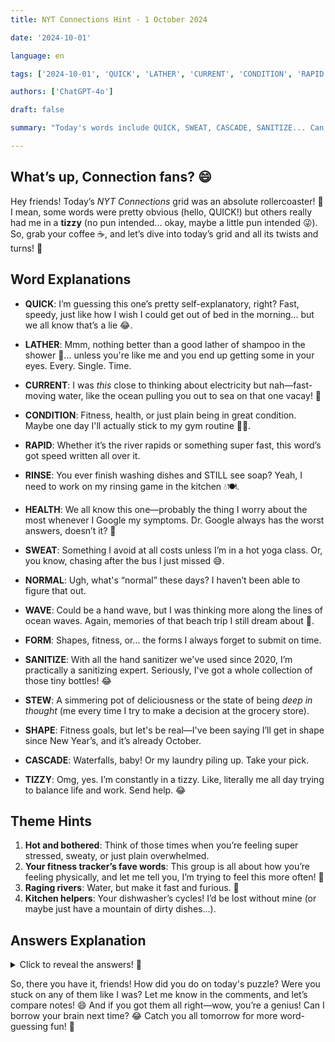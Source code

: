 ```yaml
---  
title: NYT Connections Hint - 1 October 2024  

date: '2024-10-01'  

language: en  

tags: ['2024-10-01', 'QUICK', 'LATHER', 'CURRENT', 'CONDITION', 'RAPID', 'RINSE', 'HEALTH', 'SWEAT', 'NORMAL', 'WAVE', 'FORM', 'SANITIZE', 'STEW', 'SHAPE', 'CASCADE', 'TIZZY']  

authors: ['ChatGPT-4o']  

draft: false  

summary: "Today's words include QUICK, SWEAT, CASCADE, SANITIZE... Can you guess the connections? 😏..."  

---  
```


## What’s up, Connection fans? 😄  

Hey friends! Today’s *NYT Connections* grid was an absolute rollercoaster! 🎢 I mean, some words were pretty obvious (hello, QUICK!) but others really had me in a **tizzy** (no pun intended... okay, maybe a little pun intended 😜). So, grab your coffee ☕, and let’s dive into today’s grid and all its twists and turns! 🎉  

## Word Explanations 

- **QUICK**: I’m guessing this one’s pretty self-explanatory, right? Fast, speedy, just like how I wish I could get out of bed in the morning... but we all know that’s a lie 😂.  
- **LATHER**: Mmm, nothing better than a good lather of shampoo in the shower 🚿... unless you're like me and you end up getting some in your eyes. Every. Single. Time.  
- **CURRENT**: I was *this* close to thinking about electricity but nah—fast-moving water, like the ocean pulling you out to sea on that one vacay! 🌊  
- **CONDITION**: Fitness, health, or just plain being in great condition. Maybe one day I'll actually stick to my gym routine 🏋️‍♀️.  

- **RAPID**: Whether it’s the river rapids or something super fast, this word’s got speed written all over it.  
- **RINSE**: You ever finish washing dishes and STILL see soap? Yeah, I need to work on my rinsing game in the kitchen 💧🍽️.  
- **HEALTH**: We all know this one—probably the thing I worry about the most whenever I Google my symptoms. Dr. Google always has the worst answers, doesn’t it? 😬  
- **SWEAT**: Something I avoid at all costs unless I’m in a hot yoga class. Or, you know, chasing after the bus I just missed 😅.  

- **NORMAL**: Ugh, what's “normal” these days? I haven’t been able to figure that out.  
- **WAVE**: Could be a hand wave, but I was thinking more along the lines of ocean waves. Again, memories of that beach trip I still dream about 🌊.  
- **FORM**: Shapes, fitness, or... the forms I always forget to submit on time.  
- **SANITIZE**: With all the hand sanitizer we've used since 2020, I’m practically a sanitizing expert. Seriously, I've got a whole collection of those tiny bottles! 😂  

- **STEW**: A simmering pot of deliciousness or the state of being *deep in thought* (me every time I try to make a decision at the grocery store).  
- **SHAPE**: Fitness goals, but let's be real—I've been saying I’ll get in shape since New Year’s, and it’s already October.  
- **CASCADE**: Waterfalls, baby! Or my laundry piling up. Take your pick.  
- **TIZZY**: Omg, yes. I’m constantly in a tizzy. Like, literally me all day trying to balance life and work. Send help. 😂  

## Theme Hints

1. **Hot and bothered**: Think of those times when you’re feeling super stressed, sweaty, or just plain overwhelmed.  
2. **Your fitness tracker’s fave words**: This group is all about how you’re feeling physically, and let me tell you, I’m trying to feel this more often! 💪  
3. **Raging rivers**: Water, but make it fast and furious. 🌊  
4. **Kitchen helpers**: Your dishwasher’s cycles! I’d be lost without mine (or maybe just have a mountain of dirty dishes...).  

## Answers Explanation  

<details>  
  <summary>Click to reveal the answers! 👀</summary>  

- **Hot and bothered**: LATHER, STEW, SWEAT, TIZZY  
   - These are all words for when you’re in a state of being flustered or stressed out. Trust me, I know that feeling too well! 😅 From lathering in the shower to sweating through a workout, these words are all about when things get a little *too* intense.  

- **Your fitness tracker’s fave words**: CONDITION, FORM, HEALTH, SHAPE  
   - If you’ve ever had a personal trainer, you’ll recognize these immediately! They’re all about keeping yourself in top form. But hey, who says we can't have cheat days, right? 🥐🏋️‍♀️  

- **Raging rivers**: CASCADE, CURRENT, RAPID, WAVE  
   - Water flowing *super* fast—whether it's in nature (cascading waterfalls) or your washing machine. These words all scream high-speed H2O! 🌊💦  

- **Kitchen helpers**: NORMAL, QUICK, RINSE, SANITIZE  
   - Every dishwasher has these cycles, and honestly, I live for the "Quick" setting. Who has time for a 2-hour wash cycle?! Not me. 😂  

</details>  

So, there you have it, friends! How did you do on today's puzzle? Were you stuck on any of them like I was? Let me know in the comments, and let’s compare notes! 😄 And if you got them all right—wow, you’re a genius! Can I borrow your brain next time? 😂 Catch you all tomorrow for more word-guessing fun! 💫